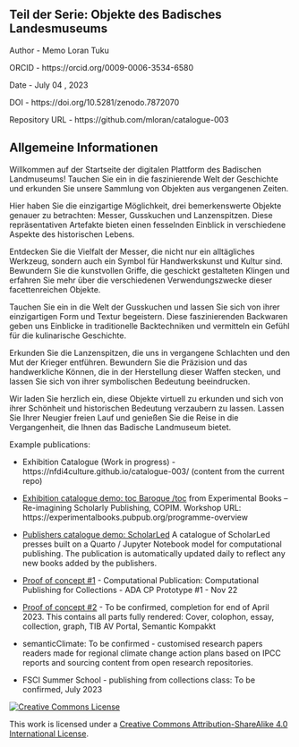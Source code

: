 ## Teil der Serie: Objekte des Badisches Landesmuseums

Author - Memo Loran Tuku

ORCID - https://orcid.org/0009-0006-3534-6580

Date - July 04 , 2023

DOI - https://doi.org/10.5281/zenodo.7872070

Repository URL - https://github.com/mloran/catalogue-003


## Allgemeine Informationen

Willkommen auf der Startseite der digitalen Plattform des Badischen Landmuseums! Tauchen Sie ein in die faszinierende Welt der Geschichte und erkunden Sie unsere Sammlung von Objekten aus vergangenen Zeiten.

Hier haben Sie die einzigartige Möglichkeit, drei bemerkenswerte Objekte genauer zu betrachten: Messer, Gusskuchen und Lanzenspitzen. Diese repräsentativen Artefakte bieten einen fesselnden Einblick in verschiedene Aspekte des historischen Lebens.

Entdecken Sie die Vielfalt der Messer, die nicht nur ein alltägliches Werkzeug, sondern auch ein Symbol für Handwerkskunst und Kultur sind. Bewundern Sie die kunstvollen Griffe, die geschickt gestalteten Klingen und erfahren Sie mehr über die verschiedenen Verwendungszwecke dieser facettenreichen Objekte.

Tauchen Sie ein in die Welt der Gusskuchen und lassen Sie sich von ihrer einzigartigen Form und Textur begeistern. Diese faszinierenden Backwaren geben uns Einblicke in traditionelle Backtechniken und vermitteln ein Gefühl für die kulinarische Geschichte.

Erkunden Sie die Lanzenspitzen, die uns in vergangene Schlachten und den Mut der Krieger entführen. Bewundern Sie die Präzision und das handwerkliche Können, die in der Herstellung dieser Waffen stecken, und lassen Sie sich von ihrer symbolischen Bedeutung beeindrucken.

Wir laden Sie herzlich ein, diese Objekte virtuell zu erkunden und sich von ihrer Schönheit und historischen Bedeutung verzaubern zu lassen. Lassen Sie Ihrer Neugier freien Lauf und genießen Sie die Reise in die Vergangenheit, die Ihnen das Badische Landmuseum bietet.

Example publications: 

- Exhibition Catalogue (Work in progress) - https://nfdi4culture.github.io/catalogue-003/ (content from the current repo)

- [Exhibition catalogue demo: toc Baroque /toc](https://nfdi4culture.github.io/experimental-books-workshop/) from Experimental Books – Re-imagining Scholarly Publishing, COPIM. Workshop URL: https://experimentalbooks.pubpub.org/programme-overview

- [Publishers catalogue demo: ScholarLed](https://simonxix.github.io/scholarled_catalogue/) A catalogue of ScholarLed presses built on a Quarto / Jupyter Notebook model for computational publishing. The publication is automatically updated daily to reflect any new books added by the publishers.

- [Proof of concept #1](https://nfdi4culture.github.io/cp4c/) - Computational Publication: Computational Publishing for Collections - ADA CP Prototype #1 - Nov 22

- [Proof of concept #2](https://nfdi4culture.github.io/art_catalogue_test/) - To be confirmed, completion for end of April 2023. This contains all parts fully rendered: Cover, colophon, essay, collection, graph, TIB AV Portal, Semantic Kompakkt

- semanticClimate: To be confirmed - customised research papers readers made for regional climate change action plans based on IPCC reports and sourcing content from open research repositories.

- FSCI Summer School - publishing from collections class: To be confirmed, July 2023

<a rel="license" href="http://creativecommons.org/licenses/by-sa/4.0/"><img alt="Creative Commons License" style="border-width:0" src="https://i.creativecommons.org/l/by-sa/4.0/88x31.png" /></a>

This work is licensed under a <a rel="license" href="http://creativecommons.org/licenses/by-sa/4.0/">Creative Commons Attribution-ShareAlike 4.0 International License</a>.


